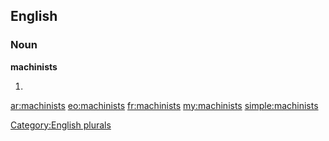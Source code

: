 ==English==

===Noun===
'''machinists'''

# {{plural of|[[machinist]]}}

[[Category:English plurals]]

[[ar:machinists]]
[[eo:machinists]]
[[fr:machinists]]
[[my:machinists]]
[[simple:machinists]]